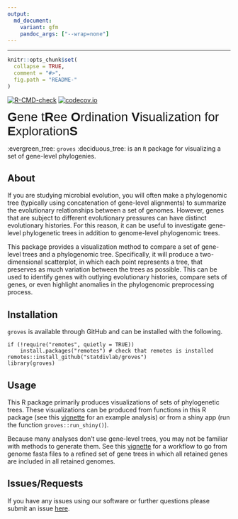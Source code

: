 ```yaml
---
output:
  md_document:
    variant: gfm
    pandoc_args: ["--wrap=none"]
---
```


---
```r
knitr::opts_chunk$set(
  collapse = TRUE,
  comment = "#>",
  fig.path = "README-"
)
```

<!-- badges: start -->
  [![R-CMD-check](https://github.com/statdivlab/groves/workflows/R-CMD-check/badge.svg)](https://github.com/statdivlab/groves/actions)
  [![codecov.io](https://codecov.io/gh/statdivlab/groves/coverage.svg?branch=main)](https://codecov.io/gh/statdivlab/groves?branch=main)
  <!-- badges: end -->

<span style="font-family:Arial; font-size:2em;"> **G**ene t**R**ee **O**rdination **V**isualization for **E**xploration**S**</span>

:evergreen_tree: `groves` :deciduous_tree: is an `R` package for visualizing a set of gene-level phylogenies. 

## About

If you are studying microbial evolution, you will often make a phylogenomic tree (typically using concatenation of gene-level alignments) to summarize the evolutionary relationships between a set of genomes. However, genes that are subject to different evolutionary pressures can have distinct evolutionary histories. For this reason, it can be useful to investigate gene-level phylogenetic trees in addition to genome-level phylogenomic trees. 

This package provides a visualization method to compare a set of gene-level trees and a phylogenomic tree. Specifically, it will produce a two-dimensional scatterplot, in which each point represents a tree, that preserves as much variation between the trees as possible. This can be used to identify genes with outlying evolutionary histories, compare sets of genes, or even highlight anomalies in the phylogenomic preprocessing process. 

## Installation

`groves` is available through GitHub and can be installed with the following.

```
if (!require("remotes", quietly = TRUE))
    install.packages("remotes") # check that remotes is installed
remotes::install_github("statdivlab/groves") 
library(groves)
```

## Usage 

This R package primarily produces visualizations of sets of phylogenetic trees. These visualizations can be produced from functions in this R package (see this [vignette](https://github.com/statdivlab/groves/blob/main/vignettes/introduction_to_groves.Rmd) for an example analysis) or from a shiny app (run the function `groves::run_shiny()`). 

Because many analyses don't use gene-level trees, you may not be familiar with methods to generate them. See this [vignette](https://github.com/statdivlab/groves/blob/main/vignettes/preparing_trees.Rmd) for a workflow to go from genome fasta files to a refined set of gene trees in which all retained genes are included in all retained genomes. 

## Issues/Requests 

If you have any issues using our software or further questions please submit an issue [here](https://github.com/statdivlab/groves/issues). 
